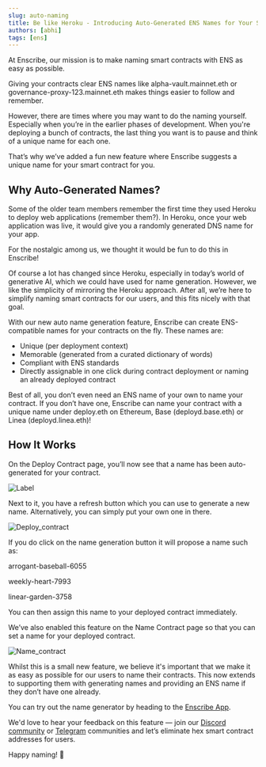 ```yaml
---
slug: auto-naming
title: Be like Heroku - Introducing Auto-Generated ENS Names for Your Smart Contracts in Enscribe
authors: [abhi]
tags: [ens]
---
```


At Enscribe, our mission is to make naming smart contracts with ENS as easy as possible.

Giving your contracts clear ENS names like alpha-vault.mainnet.eth or governance-proxy-123.mainnet.eth makes things easier to follow and remember.

However, there are times where you may want to do the naming yourself. Especially when you’re in the earlier phases of development. When you're deploying a bunch of contracts, the last thing you want is to pause and think of a unique name for each one.

That’s why we’ve added a fun new feature where Enscribe suggests a unique name for your smart contract for you.

## Why Auto-Generated Names?
Some of the older team members remember the first time they used Heroku to deploy web applications (remember them?). In Heroku, once your web application was live, it would give you a randomly generated DNS name for your app.

For the nostalgic among us, we thought it would be fun to do this in Enscribe!

Of course a lot has changed since Heroku, especially in today’s world of generative AI, which we could have used for name generation. However, we like the simplicity of mirroring the Heroku approach. After all, we’re here to simplify naming smart contracts for our users, and this fits nicely with that goal.

With our new auto name generation feature, Enscribe can create ENS-compatible names for your contracts on the fly. These names are:

- Unique (per deployment context)
- Memorable (generated from a curated dictionary of words)
- Compliant with ENS standards
- Directly assignable in one click during contract deployment or naming an already deployed contract

Best of all, you don’t even need an ENS name of your own to name your contract. If you don’t have one, Enscribe can name your contract with a unique name under deploy.eth on Ethereum, Base (deployd.base.eth) or Linea (deployd.linea.eth)!

## How It Works
On the Deploy Contract page, you’ll now see that a name has been auto-generated for your contract.

![Label](label.png)

Next to it, you have a refresh button which you can use to generate a new name. Alternatively, you can simply put your own one in there.

![Deploy_contract](deploy_contract.png)

If you do click on the name generation button it will propose a name such as:

arrogant-baseball-6055

weekly-heart-7993

linear-garden-3758

You can then assign this name to your deployed contract immediately.

We’ve also enabled this feature on the Name Contract page so that you can set a name for your deployed contract.

![Name_contract](name_contract.png)

Whilst this is a small new feature, we believe it's important that we make it as easy as possible for our users to name their contracts. This now extends to supporting them with generating names and providing an ENS name if they don’t have one already.

You can try out the name generator by heading to the [Enscribe App](https://app.enscribe.xyz/).

We'd love to hear your feedback on this feature — join our [Discord community](https://discord.gg/8QUMMdS5GY) or [Telegram](https://t.me/enscribers) communities and let’s eliminate hex smart contract addresses for users.

Happy naming! 🚀